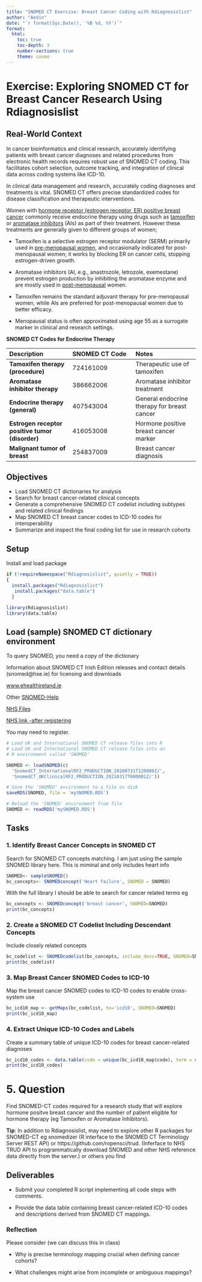 ```yaml
---
title: "SNOMED CT Exercise: Breast Cancer Coding with Rdiagnosislist"
author: "Aedin"
date: "`r format(Sys.Date(), '%B %d, %Y')`"
format: 
  html: 
    toc: true
    toc-depth: 3
    number-sections: true
    theme: cosmo
---
```


# Exercise: Exploring SNOMED CT for Breast Cancer Research Using Rdiagnosislist

## Real-World Context

In cancer bioinformatics and clinical research, accurately identifying patients with breast cancer diagnoses and related procedures from electronic health records requires robust use of SNOMED CT coding. This facilitates cohort selection, outcome tracking, and integration of clinical data across coding systems like ICD-10.

In clinical data management and research, accurately coding diagnoses and treatments is vital. SNOMED CT offers precise standardized codes for disease classification and therapeutic interventions.

Women with [hormone receptor (estrogen receptor, ER) positive breast cancer]{.underline} commonly receive endocrine therapy using drugs such as [tamoxifen]{.underline} or [aromatase inhibitors]{.underline} (AIs) as part of their treatment. However these treatments are generally given to different groups of women;

-   Tamoxifen is a selective estrogen receptor modulator (SERM) primarily used in [pre-menopausal women]{.underline}, and occasionally indicated for post-menopausal women; it works by blocking ER on cancer cells, stopping estrogen-driven growth.

-   Aromatase inhibitors (AI, e.g., anastrozole, letrozole, exemestane) prevent estrogen production by inhibiting the aromatase enzyme and are mostly used in [post-menopausal]{.underline} women.

-   Tamoxifen remains the standard adjuvant therapy for pre-menopausal women, while AIs are preferred for post-menopausal women due to better efficacy.

-   Menopausal status is often approximated using age 55 as a surrogate marker in clinical and research settings.

**SNOMED CT Codes for Endocrine Therapy**

| **Description** | **SNOMED CT Code** | **Notes** |
|:---|:---|:---|
| **Tamoxifen therapy (procedure)** | 724161009 | Therapeutic use of tamoxifen |
| **Aromatase inhibitor therapy** | 386662006 | Aromatase inhibitor treatment |
| **Endocrine therapy (general)** | 407543004 | General endocrine therapy for breast cancer |
| **Estrogen receptor positive tumor (disorder)** | 416053008 | Hormone positive breast cancer marker |
| **Malignant tumor of breast** | 254837009 | Breast cancer diagnosis |

## Objectives

-   Load SNOMED CT dictionaries for analysis
-   Search for breast cancer-related clinical concepts
-   Generate a comprehensive SNOMED CT codelist including subtypes and related clinical findings
-   Map SNOMED CT breast cancer codes to ICD-10 codes for interoperability
-   Summarize and inspect the final coding list for use in research cohorts

## Setup

Install and load package

```r
if (!requireNamespace("Rdiagnosislist", quietly = TRUE)) 
{ 
  install.packages("Rdiagnosislist") 
   install.packages("data.table") 
  } 

library(Rdiagnosislist) 
library(data.table)


```

## Load (sample) SNOMED CT dictionary environment

To query SNOMED, you need a copy of the dictionary

Information about SNOMED CT Irish Edition releases and contact details (snomed\@hse.ie) for licensing and downloads

[www.ehealthireland.ie](https://www.ehealthireland.ie/technology-and-transformation-functions/chief-data-and-analytics-office-cdao/standards-and-terminologies/snomed-ct/)

Other [SNOMED-Help](https://static-web.snomedtools.org/html/migrate.html)

[NHS Files](https://isd.digital.nhs.uk/trud/user/guest/group/0/home)

[NHS link -after registering](https://isd.digital.nhs.uk/trud/users/authenticated/filters/0/categories/26/items/101/releases)

You may need to register.

```r
# Load UK and International SNOMED CT release files into R
# Load UK and International SNOMED CT release files into an
# R environment called 'SNOMED'

SNOMED <- loadSNOMED(c(
  'SnomedCT_InternationalRF2_PRODUCTION_20200731T120000Z/',
  'SnomedCT_UKClinicalRF2_PRODUCTION_20210317T000001Z/'))

# Save the 'SNOMED' environment to a file on disk
saveRDS(SNOMED, file = 'mySNOMED.RDS')

# Reload the 'SNOMED' environment from file
SNOMED <- readRDS('mySNOMED.RDS')
```

## Tasks

### 1. Identify Breast Cancer Concepts in SNOMED CT

Search for SNOMED CT concepts matching. I am just using the sample SNOMED library here. This is miminal and only includes heart info

```r
SNOMED<- sampleSNOMED()
bc_concepts<- SNOMEDconcept('Heart failure', SNOMED = SNOMED)
```

With the full library I should be able to search for cancer related terms eg

```r
bc_concepts <- SNOMEDconcept('breast cancer', SNOMED=SNOMED)
print(bc_concepts)
```

### 2. Create a SNOMED CT Codelist Including Descendant Concepts

Include closely related concepts

```r
bc_codelist <- SNOMEDcodelist(bc_concepts, include_desc=TRUE, SNOMED=SNOMED)
print(bc_codelist)
```

### 3. Map Breast Cancer SNOMED Codes to ICD-10

Map the breast cancer SNOMED codes to ICD-10 codes to enable cross-system use

```r
bc_icd10_map <- getMaps(bc_codelist, to='icd10', SNOMED=SNOMED)
print(bc_icd10_map)
```

### 4. Extract Unique ICD-10 Codes and Labels

Create a summary table of unique ICD-10 codes for breast cancer-related diagnoses

```r
bc_icd10_codes <- data.table(code = unique(bc_icd10_map$code), term = unique(bc_icd10_map$term))
print(bc_icd10_codes)
```

# 5. Question

Find SNOMED-CT codes required for a research study that will explore hormone positve breast cancer and the number of patient eligible for hormone therapy (eg Tamoxifen or Aromatase Inhibitors).

**Tip**: In addition to Rdiagnosislist, may need to explore other R packages for SNOMED-CT eg snomedizer (R interface to the SNOMED CT Terminology Server REST API) or https://github.com/ropensci/trud. (Inferface to NHS TRUD API to programmatically download SNOMED and other NHS reference data directly from the server.) or others you find

## Deliverables

-   Submit your completed R script implementing all code steps with comments.

-   Provide the data table containing breast cancer-related ICD-10 codes and descriptions derived from SNOMED CT mappings.

### Reflection 

Please consider (we can discuss this in class)

-   Why is precise terminology mapping crucial when defining cancer cohorts?

-   What challenges might arise from incomplete or ambiguous mappings?
